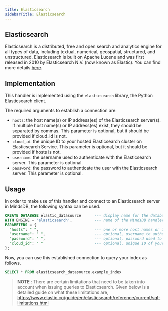```yaml
---
title: Elasticsearch
sidebarTitle: Elasticsearch
---
```


## Elasticsearch

Elasticsearch is a distributed, free and open search and analytics engine for all types of data, including textual, numerical, geospatial, structured, and unstructured. Elasticsearch is built on Apache Lucene and was first released in 2010 by Elasticsearch N.V. (now known as Elastic). You can find more details [here](https://www.elastic.co/what-is/elasticsearch).

## Implementation

This handler is implemented using the `elasticsearch` library, the Python Elasticsearch client.

The required arguments to establish a connection are:

* `hosts`: the host name(s) or IP address(es) of the Elasticsearch server(s). If multiple host name(s) or IP address(es) exist, they should be separated by commas. This parameter is optional, but it should be provided if cloud_id is not.
* `cloud_id`: the unique ID to your hosted Elasticsearch cluster on Elasticsearch Service. This parameter is optional, but it should be provided if hosts is not.
* `username`: the username used to authenticate with the Elasticsearch server. This parameter is optional.
* `password`: the password to authenticate the user with the Elasticsearch server. This parameter is optional.

## Usage

In order to make use of this handler and connect to an Elasticsearch server in MindsDB, the following syntax can be used.

```sql
CREATE DATABASE elastic_datasource      --- display name for the database
WITH ENGINE = 'elasticsearch',          --- name of the MindsDB handler
PARAMETERS = {
  "hosts": " ",                         --- one or more host names or IP addresses of the Elasticsearch server
  "username": " ",                      --- optional, username to authenticate with the Elasticsearch server
  "password": " ",                      --- optional, password used to authenticate with the Elasticsearch server
  "cloud_id": " "                       --- optional, unique ID of your hosted Elasticsearch cluster (must be provided when "hosts" is left blank)
};
```

Now, you can use this established connection to query your index as follows.

```sql
SELECT * FROM elasticsearch_datasource.example_index
```

> **NOTE** : There are certain limitations that need to be taken into account when issuing queries to Elasticsearch. Given below is a detailed guide on what these limitations are,
https://www.elastic.co/guide/en/elasticsearch/reference/current/sql-limitations.html
